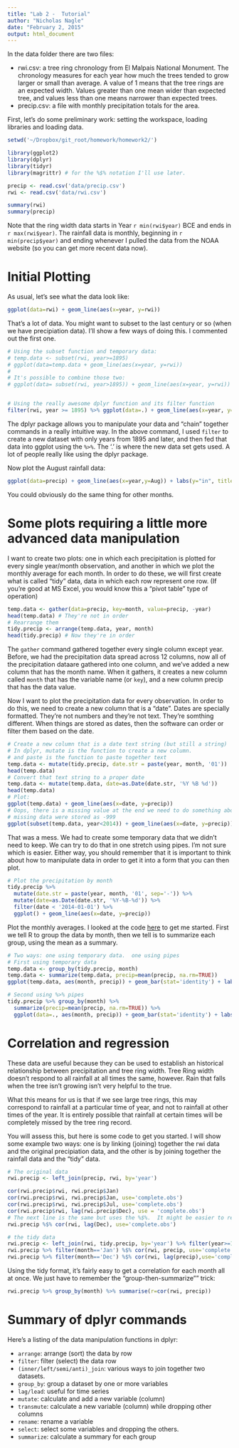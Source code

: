 ```yaml
---
title: "Lab 2 -  Tutorial"
author: "Nicholas Nagle"
date: "February 2, 2015"
output: html_document
---
```

In the data folder there are two files:

 - rwi.csv: a tree ring chronology from El Malpais National Monument.  The chronology measures for each year how much the trees tended to grow larger or small than average.  A value of 1 means that the tree rings are an expected width.  Values greater than one mean wider than expected tree, and values less than one means narrower than expected trees. 
 - precip.csv: a file with monthly precipitation totals for the area.
 
First, let's do some preliminary work: setting the workspace, loading libraries and loading data.
```r
setwd('~/Dropbox/git_root/homework/homework2/')
```



```r
library(ggplot2)
library(dplyr)
library(tidyr)
library(magrittr) # for the %$% notation I'll use later.
```

```r
precip <- read.csv('data/precip.csv')
rwi <- read.csv('data/rwi.csv')

summary(rwi)
summary(precip)
```

Note that the ring width data starts in Year `r min(rwi$year)` BCE and ends in `r max(rwi$year)`.  The rainfall data is monthly, beginning in `r min(precip$year)` and ending whenever I pulled the data from the NOAA website (so you can get more recent data now).

# Initial Plotting
As usual, let's see what the data look like:
```r
ggplot(data=rwi) + geom_line(aes(x=year, y=rwi))
```

That's a lot of data.  You might want to subset to the last century or so (when we have precipiation data).  I'll show a few ways of doing this.  I commented out the first one.
```r
# Using the subset function and temporary data:
# temp.data <- subset(rwi, year>=1895)
# ggplot(data=temp.data + geom_line(aes(x=year, y=rwi))
#
# It's possible to combine those two:
# ggplot(data= subset(rwi, year>1895)) + geom_line(aes(x=year, y=rwi))


# Using the really awesome dplyr function and its filter function
filter(rwi, year >= 1895) %>% ggplot(data=.) + geom_line(aes(x=year, y=rwi))
```

The dplyr package allows you to manipulate your data and "chain" together commands in a really intuitive way.  In the above command, I used `filter` to create a new dataset with only years from 1895 and later, and then fed that data into ggplot using the `%>%`.  The '.' is where the new data set gets used.  A lot of people really like using the dplyr package.

Now plot the August rainfall data:
```r
ggplot(data=precip) + geom_line(aes(x=year,y=Aug)) + labs(y="in", title="August Precipitation")
```

You could obviously do the same thing for other months.


# Some plots requiring a little more advanced data manipulation
I want to create two plots: one in which each precipitation is plotted for every single year/month observation, and another in which we plot the monthly average for each month.  In order to do these, we will first create what is called "tidy" data, data in which each row represent one row. (If you're good at MS Excel, you would know this a "pivot table" type of operation)


```r
temp.data <- gather(data=precip, key=month, value=precip, -year)
head(temp.data) # They're not in order
# Rearrange them
tidy.precip <- arrange(temp.data, year, month)
head(tidy.precip) # Now they're in order
```
The `gather` command gathered together every single column except year.  Before, we had the precipitation data spread across 12 columns, now all of the precipitation dataare gathered into one column, and we've added a new column that has the month name.  When it gathers, it creates a new column called `month` that has the variable name (or `key`), and a new column precip that has the data value.

Now I want to plot the precipitation data for every observation.  In order to do this, we need to create a new column that is a "date".  Dates are specially formatted. They're not numbers and they're not text.  They're somthing different.  When things are stored as dates, then the software can order or filter them based on the date.

```r
# Create a new column that is a date text string (but still a string)
# In dplyr, mutate is the function to create a new column.
# and paste is the function to paste together text
temp.data <- mutate(tidy.precip, date.str = paste(year, month, '01'))
head(temp.data)
# Convert that text string to a proper date
temp.data <- mutate(temp.data, date=as.Date(date.str, '%Y %B %d'))
head(temp.data)
# Plot:
ggplot(temp.data) + geom_line(aes(x=date, y=precip))
# Oops, there is a missing value at the end we need to do something about.
# missing data were stored as -999
ggplot(subset(temp.data, year<2014)) + geom_line(aes(x=date, y=precip))
```

That was a mess.  We had to create some temporary data that we didn't need to keep.  We can try to do that in one stretch using pipes.  I'm not sure which is easier.  Either way, you should remember that it is important to think about how to manipulate data in order to get it into a form that you can then plot.



```r
# Plot the precipitation by month
tidy.precip %>% 
  mutate(date.str = paste(year, month, '01', sep='-')) %>%
  mutate(date=as.Date(date.str, '%Y-%B-%d')) %>%
  filter(date < '2014-01-01') %>%
  ggplot() + geom_line(aes(x=date, y=precip))  
```

Plot the monthly averages.  I looked at the code [here](http://www.r-bloggers.com/do-your-data-janitor-work-like-a-boss-with-dplyr/) to get me started.  First we tell R to group the data by month, then we tell is to summarize each group, using the mean as a summary.

```r
# Two ways: one using temporary data.  one using pipes
# First using temporary data
temp.data <- group_by(tidy.precip, month)
temp.data <- summarize(temp.data, precip=mean(precip, na.rm=TRUE))
ggplot(temp.data, aes(month, precip)) + geom_bar(stat='identity') + labs(y='Precipitation (in)')

# Second using %>% pipes
tidy.precip %>% group_by(month) %>%
  summarize(precip=mean(precip, na.rm=TRUE)) %>%
  ggplot(data=., aes(month, precip)) + geom_bar(stat='identity') + labs(y='Precipitation (in)')
```

# Correlation and regression
These data are useful because they can be used to establish an historical relationship between precipitation and tree ring width.  Tree Ring width doesn't respond to all rainfall at all times the same, however.  Rain that falls when the tree isn't growing isn't very helpful to the true.

What this means for us is that if we see large tree rings, this may correspond to rainfall at a particular time of year, and not to rainfall at other times of the year.  It is entirely possible that rainfall at certain times will be completely missed by the tree ring record.

You will assess this, but here is some code to get you started.  I will show some example two ways: one is by linking (joining) together the rwi data and the original precipiation data, and the other is by joining together the rainfall data and the "tidy" data.

```r
# The original data
rwi.precip <- left_join(precip, rwi, by='year') 

cor(rwi.precip$rwi, rwi.precip$Jan)
cor(rwi.precip$rwi, rwi.precip$Jan, use='complete.obs')
cor(rwi.precip$rwi, rwi.precip$Jul, use='complete.obs')
cor(rwi.precip$rwi, lag(rwi.precip$Dec), use = 'complete.obs')
# The next line is the same but uses the %$%.  It might be easier to read or write
rwi.precip %$% cor(rwi, lag(Dec), use='complete.obs') 

```

```r
# the tidy data
rwi.precip <- left_join(rwi, tidy.precip, by='year') %>% filter(year>=1895)
rwi.precip %>% filter(month=='Jan') %$% cor(rwi, precip, use='complete.obs')
rwi.precip %>% filter(month=='Dec') %$% cor(rwi, lag(precip),use='complete.obs')
```

Using the tidy format, it's fairly easy to get a correlation for each month all at once.  We just have to remember the "group-then-summarize"" trick:
```r
rwi.precip %>% group_by(month) %>% summarise(r=cor(rwi, precip))
```

# Summary of dplyr commands
Here's a listing of the data manipulation functions in dplyr:

 - `arrange`: arrange (sort) the data by row
 - `filter`: filter (select) the data row
 - `(inner/left/semi/anti)_join`: various ways to join together two datasets.
 - `group_by`: group a dataset by one or more variables
 - `lag/lead`: useful for time series
 - `mutate`: calculate and add a new variable (column)
 - `transmute`: calculate a new variable (column) while dropping other columns
 - `rename`: rename a variable
 - `select`: select some variables and dropping the others.
 - `summarize`: calculate a summary for each group